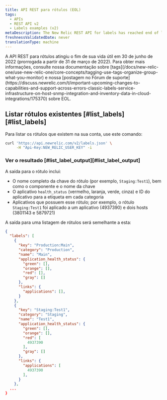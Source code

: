 ```yaml
---
title: API REST para rótulos (EOL)
tags:
  - APIs
  - REST API v2
  - Labels examples (v2)
metaDescription: The New Relic REST API for labels has reached end of life. Use tags instead.
freshnessValidatedDate: never
translationType: machine
---
```


<Callout variant="important">
  A API REST para rótulos atingiu o fim de sua vida útil em 30 de junho de 2022 (prorrogada a partir de 31 de março de 2022). Para obter mais informações, consulte nossa documentação sobre [tags](/docs/new-relic-one/use-new-relic-one/core-concepts/tagging-use-tags-organize-group-what-you-monitor) e nossa [postagem no Fórum de suporte](https://discuss.newrelic.com/t/important-upcoming-changes-to-capabilities-and-support-across-errors-classic-labels-service-infrastructure-on-host-snmp-integration-and-inventory-data-in-cloud-integrations/175370) sobre EOL.
</Callout>

## Listar rótulos existentes [#list\_labels][#list_labels]

Para listar os rótulos que existem na sua conta, use este comando:

```sh
curl 'https://api.newrelic.com/v2/labels.json' \
     -H "Api-Key:NEW_RELIC_USER_KEY" -i
```

### Ver o resultado [#list\_label\_output][#list_label_output]

A saída para o rótulo inclui:

* O nome completo da chave do rótulo (por exemplo, `Staging:Test1`), bem como o componente e o nome da chave
* O aplicativo `health_status` (vermelho, laranja, verde, cinza) e ID do aplicativo para a etiqueta em cada categoria
* Aplicativos que possuem esse rótulo; por exemplo, o rótulo `Staging:Test1` foi aplicado a um aplicativo (4937390) e dois hosts (3801143 e 5879721)

A saída para uma listagem de rótulos será semelhante a esta:

```json
{
  "labels": [
    {
      "key": "Production:Main",
      "category": "Production",
      "name": "Main",
      "application_health_status": {
        "green": [],
        "orange": [],
        "red": [],
        "gray": []
      },
      "links": {
        "applications": [],
      }
    },
    {
      "key": "Staging:Test1",
      "category": "Staging",
      "name": "Test1",
      "application_health_status": {
        "green": [],
        "orange": [],
        "red": [
          4937390
        ],
        "gray": []
      },
      "links": {
        "applications": [
          4937390
        ],
      }
    },
  ...
}
```